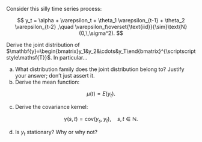 Consider this silly time series process:

$$
y_t
=
\alpha
+
\varepsilon_t
+
\theta_1
\varepsilon_{t-1}
+
\theta_2
\varepsilon_{t-2}
,\quad \varepsilon_t\overset{\text{iid}}{\sim}\text{N}(0,\,\sigma^2).
$$

Derive the joint distribution of $\mathbf{y}=\begin{bmatrix}y_1&y_2&\cdots&y_T\end{bmatrix}^{\scriptscriptstyle\mathsf{T}}$. In particular...

a. What distribution family does the joint distribution belong to? Justify your answer; don't just assert it.
b. Derive the mean function:

$$
\mu(t)=E(y_t).
$$

c. Derive the covariance kernel:

$$
\gamma(s,\, t) = \text{cov}(y_s,\,y_t),\quad s,\,t\in\mathbb{N}.
$$

d. Is $y_t$ stationary? Why or why not?


